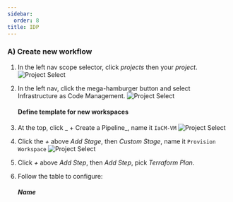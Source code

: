 ```yaml
---
sidebar:
  order: 8
title: IDP
---
```


### A) Create new workflow

1.  In the left nav scope selector, click _projects_ then your _project_.
    ![Project Select](/images/scope.png)
1.  In the left nav, click the mega-hamburger button and select Infrastructure as Code Management.
    ![Project Select](/images/megaiacm.png)

    #### Define template for new workspaces

1.  At the top, click _ + Create a Pipeline_, name it `IaCM-VM`
    ![Project Select](/images/start.png)
1.  Click the _+_ above _Add Stage_, then _Custom Stage_, name it `Provision Workspace`
    ![Project Select](/images/setupstage.png)
1.  Click _+_ above _Add Step_, then _Add Step_, pick _Terraform Plan_.
1.  Follow the table to configure:

    ##### Name
